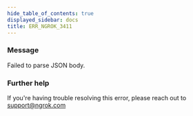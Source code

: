 ```yaml
---
hide_table_of_contents: true
displayed_sidebar: docs
title: ERR_NGROK_3411
---
```


### Message

Failed to parse JSON body.

<ErrorDetails />

### Further help

If you're having trouble resolving this error, please reach out to [support@ngrok.com](mailto:support@ngrok.com?subject=Help%20with%20ERR_NGROK_3411)
